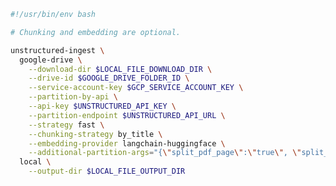 ```bash CLI
#!/usr/bin/env bash

# Chunking and embedding are optional.

unstructured-ingest \
  google-drive \
    --download-dir $LOCAL_FILE_DOWNLOAD_DIR \
    --drive-id $GOOGLE_DRIVE_FOLDER_ID \
    --service-account-key $GCP_SERVICE_ACCOUNT_KEY \
    --partition-by-api \
    --api-key $UNSTRUCTURED_API_KEY \
    --partition-endpoint $UNSTRUCTURED_API_URL \
    --strategy fast \
    --chunking-strategy by_title \
    --embedding-provider langchain-huggingface \
    --additional-partition-args="{\"split_pdf_page\":\"true\", \"split_pdf_allow_failed\":\"true\", \"split_pdf_concurrency_level\": 15}" \
  local \
    --output-dir $LOCAL_FILE_OUTPUT_DIR
```
